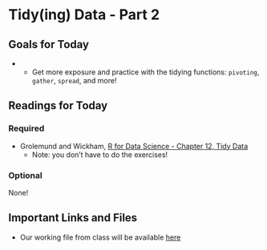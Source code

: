 # Tidy(ing) Data - Part 2

## Goals for Today {-} 

* * Get more exposure and practice with the tidying functions: `pivoting`, `gather`, `spread`, and more! 

## Readings for Today {-} 

### Required {-}

* Grolemund and Wickham, [R for Data Science - Chapter 12, Tidy Data](https://r4ds.had.co.nz/tidy-data.html)
  * Note: you don't have to do the exercises! 

### Optional {-}

None!

## Important Links and Files {-}

* Our working file from class will be available [here]()